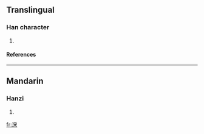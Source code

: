 ==Translingual==
===Han character===
{{Han char|rn=85|rad=水|as=07|sn=10|four=3319<sub>4</sub>|canj=水十木 (EJD), X水十木 (XEJD)}}
# {{defn|Han|sort=水07}}
====References====
{{Han ref|kx=0624.130|dkj=17477|hdz=31634.010|uh=6D68|ud=28008|bh=D25F|bd=53855}}

----
==Mandarin==
===Hanzi===
{{cmn-hanzi|pin=[[lǎn]] (lan3)|wg=lan<sup>3</sup>}}
# {{defn|Mandarin}}

[[fr:浨]]